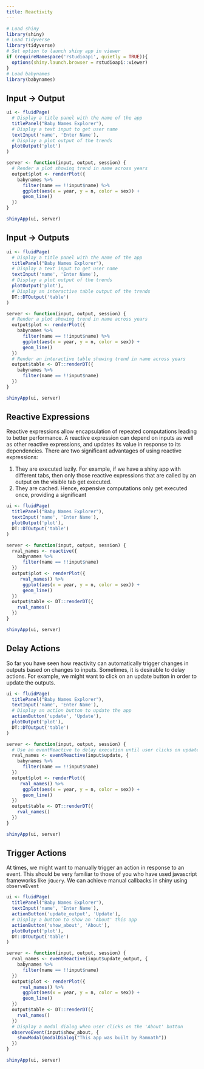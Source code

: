 ```yaml
---
title: Reactivity
---
```


```r
# Load shiny
library(shiny)
# Load tidyverse
library(tidyverse)
# Set option to launch shiny app in viewer
if (requireNamespace('rstudioapi', quietly = TRUE)){
  options(shiny.launch.browser = rstudioapi::viewer)
}
# Load babynames
library(babynames)
```


## Input -> Output

```r
ui <- fluidPage(
  # Display a title panel with the name of the app
  titlePanel("Baby Names Explorer"),
  # Display a text input to get user name
  textInput('name', 'Enter Name'),
  # Display a plot output of the trends
  plotOutput('plot')
)

server <- function(input, output, session) {
  # Render a plot showing trend in name across years
  output$plot <- renderPlot({
    babynames %>% 
      filter(name == !!input$name) %>% 
      ggplot(aes(x = year, y = n, color = sex)) +
      geom_line()
  })
}

shinyApp(ui, server)
```

## Input -> Outputs

```r
ui <- fluidPage(
  # Display a title panel with the name of the app
  titlePanel("Baby Names Explorer"),
  # Display a text input to get user name
  textInput('name', 'Enter Name'),
  # Display a plot output of the trends
  plotOutput('plot'),
  # Display an interactive table output of the trends
  DT::DTOutput('table')
)

server <- function(input, output, session) {
  # Render a plot showing trend in name across years
  output$plot <- renderPlot({
    babynames %>% 
      filter(name == !!input$name) %>% 
      ggplot(aes(x = year, y = n, color = sex)) +
      geom_line()
  })
  # Render an interactive table showing trend in name across years
  output$table <- DT::renderDT({
    babynames %>% 
      filter(name == !!input$name)
  })
}

shinyApp(ui, server)
```

## Reactive Expressions

Reactive expressions allow encapsulation of repeated computations leading 
to better performance. A reactive expression can depend on inputs as well
as other reactive expressions, and updates its value in response to its
dependencies. There are two significant advantages of using reactive
expressions:

1. They are executed lazily. For example, if we have a shiny app with 
   different tabs, then only those reactive expressions that are called by
   an output on the visible tab get executed.
2. They are cached. Hence, expensive computations only get executed once,
   providing a significant 


```r
ui <- fluidPage(
  titlePanel("Baby Names Explorer"),
  textInput('name', 'Enter Name'),
  plotOutput('plot'),
  DT::DTOutput('table')
)

server <- function(input, output, session) {
  rval_names <- reactive({
    babynames %>% 
      filter(name == !!input$name)
  })
  output$plot <- renderPlot({
     rval_names() %>% 
      ggplot(aes(x = year, y = n, color = sex)) +
      geom_line()
  })
  output$table <- DT::renderDT({
    rval_names()
  })
}

shinyApp(ui, server)
```

## Delay Actions

So far you have seen how reactivity can automatically trigger changes in
outputs based on changes to inputs. Sometimes, it is desirable to delay
actions. For example, we might want to click on an update button in order
to update the outputs.


```r
ui <- fluidPage(
  titlePanel("Baby Names Explorer"),
  textInput('name', 'Enter Name'),
  # Display an action button to update the app
  actionButton('update', 'Update'),
  plotOutput('plot'),
  DT::DTOutput('table')
)

server <- function(input, output, session) {
  # Use an eventReactive to delay execution until user clicks on update.
  rval_names <- eventReactive(input$update, {
    babynames %>% 
      filter(name == !!input$name)
  })
  output$plot <- renderPlot({
     rval_names() %>% 
      ggplot(aes(x = year, y = n, color = sex)) +
      geom_line()
  })
  output$table <- DT::renderDT({
    rval_names()
  })
}

shinyApp(ui, server)
```

## Trigger Actions

At times, we might want to manually trigger an action in response to an
event. This should be very familiar to those of you who have used javascript frameworks like `jQuery`. We can achieve manual callbacks in 
shiny using `observeEvent`

```r
ui <- fluidPage(
  titlePanel("Baby Names Explorer"),
  textInput('name', 'Enter Name'),
  actionButton('update_output', 'Update'),
  # Display a button to show an 'About' this app
  actionButton('show_about', 'About'),
  plotOutput('plot'),
  DT::DTOutput('table')
)

server <- function(input, output, session) {
  rval_names <- eventReactive(input$update_output, {
    babynames %>% 
      filter(name == !!input$name)
  })
  output$plot <- renderPlot({
     rval_names() %>% 
      ggplot(aes(x = year, y = n, color = sex)) +
      geom_line()
  })
  output$table <- DT::renderDT({
    rval_names()
  })
  # Display a modal dialog when user clicks on the 'About' button
  observeEvent(input$show_about, {
    showModal(modalDialog("This app was built by Ramnath"))
  })
}

shinyApp(ui, server)
```

